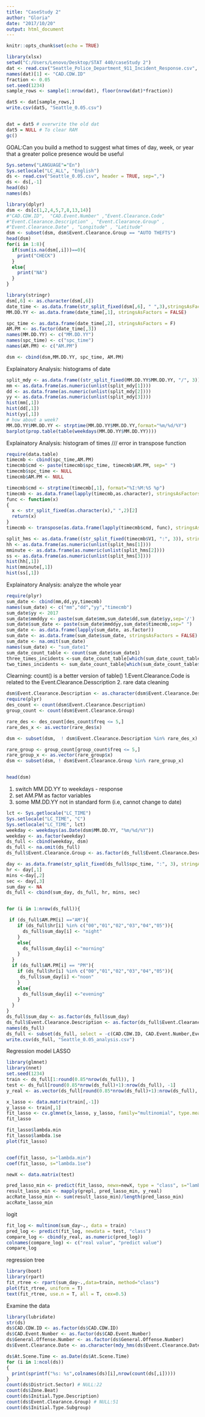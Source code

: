 ```yaml
---
title: "CaseStudy 2"
author: "Gloria"
date: "2017/10/20"
output: html_document
---
```


```r
knitr::opts_chunk$set(echo = TRUE)
```

```r
library(xlsx)
setwd("C:/Users/Lenovo/Desktop/STAT 440/caseStudy 2")
dat <- read.csv("Seattle_Police_Department_911_Incident_Response.csv", header = TRUE, sep = ",")
names(dat)[1] <- "CAD.CDW.ID"
fraction <- 0.05
set.seed(1234)
sample_rows <- sample(1:nrow(dat), floor(nrow(dat)*fraction))

dat5 <- dat[sample_rows,]
write.csv(dat5, "Seattle_0.05.csv")


dat = dat5 # overwrite the old dat
dat5 = NULL # To clear RAM
gc()
```

GOAL:Can you build a method to suggest what times of day, week, or year that a greater police presence would be useful
```r
Sys.setenv("LANGUAGE"="En")
Sys.setlocale("LC_ALL", "English")
ds <- read.csv("Seattle_0.05.csv", header = TRUE, sep=",")
ds <- ds[,-1]
head(ds)
names(ds)
```


```r
library(dplyr)
dsm <- ds[c(1,2,4,5,7,8,13,14)]
#"CAD.CDW.ID",  "CAD.Event.Number" ,"Event.Clearance.Code" 
#"Event.Clearance.Description" , "Event.Clearance.Group" ,
#"Event.Clearance.Date" , "Longitude" , "Latitude"
dsm <- subset(dsm, dsm$Event.Clearance.Group == "AUTO THEFTS")
head(dsm)
for(i in 1:8){
  if(sum(is.na(dsm[,i]))==0){
    print("CHECK")
  }
  else{
    print("NA")
  }
}

library(stringr)
dsm[,6] <- as.character(dsm[,6])
date_time <- as.data.frame(str_split_fixed(dsm[,6], " ",3),stringsAsFactors = FALSE)
MM.DD.YY <- as.data.frame(date_time[,1], stringsAsFactors = FALSE)

spc_time <- as.data.frame(date_time[,2], stringsAsFactors = F)
AM.PM <- as.factor(date_time[,3])
names(MM.DD.YY) <- c("MM.DD.YY")
names(spc_time) <- c("spc_time")
names(AM.PM) <- c("AM.PM")

dsm <- cbind(dsm,MM.DD.YY, spc_time, AM.PM)

```

Explainatory Analysis: histograms of date
```r
split_mdy <- as.data.frame((str_split_fixed(MM.DD.YY$MM.DD.YY, "/", 3)), stringsAsFactors = FALSE)
mm <- as.data.frame(as.numeric(unlist(split_mdy[1])))
dd <- as.data.frame(as.numeric(unlist(split_mdy[2])))
yy <- as.data.frame(as.numeric(unlist(split_mdy[3])))
hist(mm[,1])
hist(dd[,1])
hist(yy[,1])
# how about a week?
MM.DD.YY$MM.DD.YY <- strptime(MM.DD.YY$MM.DD.YY,format="%m/%d/%Y")
barplot(prop.table(table(weekdays(MM.DD.YY$MM.DD.YY))))
```

Explainatory Analysis: histogram of times /// error in transpose function
```r
require(data.table)
timecmb <- cbind(spc_time,AM.PM)
timecmb$cmd <- paste(timecmb$spc_time, timecmb$AM.PM, sep=" ")
timecmb$spc_time <- NULL
timecmb$AM.PM <- NULL

timecmb$cmd <- strptime(timecmb[,1], format="%I:%M:%S %p")
timecmb <- as.data.frame(lapply(timecmb,as.character), stringsAsFactors = FALSE)
func <- function(x)
{
  x <- str_split_fixed(as.character(x)," ",2)[2]
  return(x)
}
timecmb <- transpose(as.data.frame(lapply(timecmb$cmd, func), stringsAsFactors = FALSE))

split_hms <- as.data.frame((str_split_fixed(timecmb$V1, ":", 3)), stringsAsFactors = FALSE)
hh <- as.data.frame(as.numeric(unlist(split_hms[1])))
mminute <- as.data.frame(as.numeric(unlist(split_hms[2])))
ss <- as.data.frame(as.numeric(unlist(split_hms[3])))
hist(hh[,1])
hist(mminute[,1])
hist(ss[,1])
```

Explainatory Analysis: analyze the whole year
```r
require(plyr)
sum_date <- cbind(mm,dd,yy,timecmb)
names(sum_date) <- c("mm","dd","yy","timecmb")
sum_date$yy <- 2017
sum_date$mmddyy <- paste(sum_date$mm,sum_date$dd,sum_date$yy,sep='/')
sum_date$sum_date <- paste(sum_date$mmddyy,sum_date$timecmb,sep=" ")
sum_date <- as.data.frame(lapply(sum_date, as.factor))
sum_date <- as.data.frame(sum_date$sum_date, stringsAsFactors = FALSE)
sum_date <- na.omit(sum_date)
names(sum_date) <- "sum_date1"
sum_date_count_table <- count(sum_date$sum_date1)
three_times_incidents <-sum_date_count_table[which(sum_date_count_table$freq > 2),]
two_times_incidents <- sum_date_count_table[which(sum_date_count_table$freq == 2),]
```

Clearning: count() is a better version of table()
1.Event.Clearance.Code is related to the Event.Clearance.Desscription
2. rare data cleaning
```r
dsm$Event.Clearance.Description <- as.character(dsm$Event.Clearance.Description)
require(plyr)
des_count <- count(dsm$Event.Clearance.Description)
group_count <- count(dsm$Event.Clearance.Group)

rare_des <- des_count[des_count$freq <= 5,]
rare_des_x <- as.vector(rare_des$x)

dsm <- subset(dsm,  ! dsm$Event.Clearance.Description %in% rare_des_x)

rare_group <- group_count[group_count$freq <= 5,]
rare_group_x <- as.vector(rare_group$x)
dsm <- subset(dsm, ! dsm$Event.Clearance.Group %in% rare_group_x)


head(dsm)
```


1. switch MM.DD.YY to weekdays - response
2. set AM.PM as factor variables
3. some MM.DD.YY not in standard form (i.e, cannot change to date)
```r
lct <- Sys.getlocale("LC_TIME")
Sys.setlocale("LC_TIME", "C")
Sys.setlocale("LC_TIME", lct)
weekday <- weekdays(as.Date(dsm$MM.DD.YY, "%m/%d/%Y"))
weekday <- as.factor(weekday)
ds_full <- cbind(weekday, dsm)
ds_full <- na.omit(ds_full)
ds_full$Event.Clearance.Group <- as.factor(ds_full$Event.Clearance.Description)

day <- as.data.frame(str_split_fixed(ds_full$spc_time, ":", 3), stringAsFactor=F)
hr <- day[,1]
mins <-day[,2]
sec <- day[,3]
sum_day <- NA
ds_full <- cbind(sum_day, ds_full, hr, mins, sec)


for (i in 1:nrow(ds_full)){

 if (ds_full$AM.PM[i] =="AM"){
    if (ds_full$hr[i] %in% c("00","01","02","03","04","05")){
      ds_full$sum_day[i] <- "night"
    }
    else{
      ds_full$sum_day[i] <-"morning"
    }
  }
  if (ds_full$AM.PM[i] == "PM"){
    if (ds_full$hr[i] %in% c("00","01","02","03","04","05")){
     ds_full$sum_day[i] <-"noon"
    }
    else{
      ds_full$sum_day[i] <-"evening"
    }
  }
}
ds_full$sum_day <- as.factor(ds_full$sum_day)
ds_full$Event.Clearance.Description <- as.factor(ds_full$Event.Clearance.Description)
names(ds_full)
ds_full <- subset(ds_full, select = -c(CAD.CDW.ID, CAD.Event.Number,Event.Clearance.Date,Event.Clearance.Group, Event.Clearance.Code, MM.DD.YY, spc_time, hr, mins, sec))
write.csv(ds_full, "Seattle_0.05_analysis.csv")
```

Regression model
LASSO
```r
library(glmnet)
library(nnet)
set.seed(1234)
train <- ds_full[1:round(0.85*nrow(ds_full)), ]
test <- ds_full[round(0.85*nrow(ds_full)+1):nrow(ds_full), -1]
y_real <- as.vector(ds_full[round(0.85*nrow(ds_full)+1):nrow(ds_full), 1])

x_lasso <- data.matrix(train[,-1])
y_lasso <- train[,1]
fit_lasso <- cv.glmnet(x_lasso, y_lasso, family="multinomial", type.measure = "class")
fit_lasso

fit_lasso$lambda.min
fit_lasso$lambda.1se
plot(fit_lasso)


coef(fit_lasso, s="lambda.min")
coef(fit_lasso, s="lambda.1se")

newX <- data.matrix(test)

pred_lasso_min <- predict(fit_lasso, newx=newX, type = "class", s="lambda.min")
result_lasso_min <- mapply(grepl, pred_lasso_min, y_real)
accRate_lasso_min <- sum(result_lasso_min)/length(pred_lasso_min)
accRate_lasso_min
```

logit
```r
fit_log <- multinom(sum_day~., data = train)
pred_log <- predict(fit_log, newdata = test, "class")
compare_log <- cbind(y_real, as.numeric(pred_log))
colnames(compare_log) <- c("real value", "predict value")
compare_log

```


regression tree
```r
library(boot)
library(rpart)
fit_rtree <- rpart(sum_day~.,data=train, method="class")
plot(fit_rtree, uniform = T)
text(fit_rtree, use.n = T, all = T, cex=0.5)
```






Examine the data
```r
library(lubridate)
str(ds)
ds$CAD.CDW.ID <- as.factor(ds$CAD.CDW.ID)
ds$CAD.Event.Number <- as.factor(ds$CAD.Event.Number)
ds$General.Offense.Number <- as.factor(ds$General.Offense.Number)
ds$Event.Clearance.Date <- as.character(mdy_hms(ds$Event.Clearance.Date, tz=''))

ds$At.Scene.Time <- as.Date(ds$At.Scene.Time)
for (i in 1:ncol(ds))
{
  print(sprintf("%s: %s",colnames(ds)[i],nrow(count(ds[,i]))))
}
count(ds$District.Sector) # NULL:22
count(ds$Zone.Beat)
count(ds$Initial.Type.Description)
count(ds$Event.Clearance.Group) # NULL:51
count(ds$Initial.Type.Subgroup)
```

